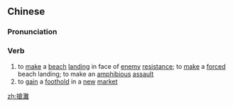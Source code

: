 ==Chinese==
{{zh-forms|s=抢滩}}

===Pronunciation===
{{zh-pron
|m=qiǎngtān
|c=coeng2 taan1
|mn=qz,xm:chhiúⁿ-thoaⁿ/tw:chhiúⁿ-than/zz:chhióⁿ-thoaⁿ
|cat=v
}}

===Verb===
{{zh-verb}}

# to [[make]] a [[beach]] [[landing]] in face of [[enemy]] [[resistance]]; to [[make]] a [[forced]] beach landing; to make an [[amphibious]] [[assault]]
# to [[gain]] a [[foothold]] in a [[new]] [[market]]

[[zh:搶灘]]